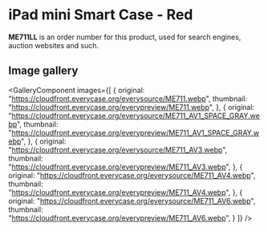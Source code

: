 
# iPad mini Smart Case - Red

<Callout type='info' emoji='👉🏻'>**ME711LL** is an order number for this product, used for search engines, auction websites and such.</Callout>

## Image gallery

<GalleryComponent
    images={[
      {
        original: "https://cloudfront.everycase.org/everysource/ME711.webp",
        thumbnail: "https://cloudfront.everycase.org/everypreview/ME711.webp",
      },
      {
        original: "https://cloudfront.everycase.org/everysource/ME711_AV1_SPACE_GRAY.webp",
        thumbnail: "https://cloudfront.everycase.org/everypreview/ME711_AV1_SPACE_GRAY.webp",
      },
      {
        original: "https://cloudfront.everycase.org/everysource/ME711_AV3.webp",
        thumbnail: "https://cloudfront.everycase.org/everypreview/ME711_AV3.webp",
      },
      {
        original: "https://cloudfront.everycase.org/everysource/ME711_AV4.webp",
        thumbnail: "https://cloudfront.everycase.org/everypreview/ME711_AV4.webp",
      },
      {
        original: "https://cloudfront.everycase.org/everysource/ME711_AV6.webp",
        thumbnail: "https://cloudfront.everycase.org/everypreview/ME711_AV6.webp",
      }
    ]}
  />
